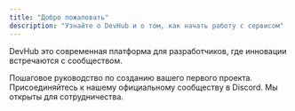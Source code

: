 ```yaml
---
title: "Добро пожаловать"
description: "Узнайте о DevHub и о том, как начать работу с сервисом"
---
```


DevHub это современная платформа для разработчиков, где инновации встречаются с сообществом.

<Columns cols={3}>
  <Card title="Начало работы" icon="stairs" iconType="regular" href="/development">
    Пошаговое руководство по созданию вашего первого проекта.
  </Card>
  <Card title="Сообщество" icon="discord" iconType="regular" href="/essentials/settings">
    Присоединяйтесь к нашему официальному сообществу в Discord.
  </Card>
  <Card title="Партнерская программа" icon="handshake" href="/essentials/navigation">
    Мы открыты для сотрудничества.
  </Card>
</Columns>